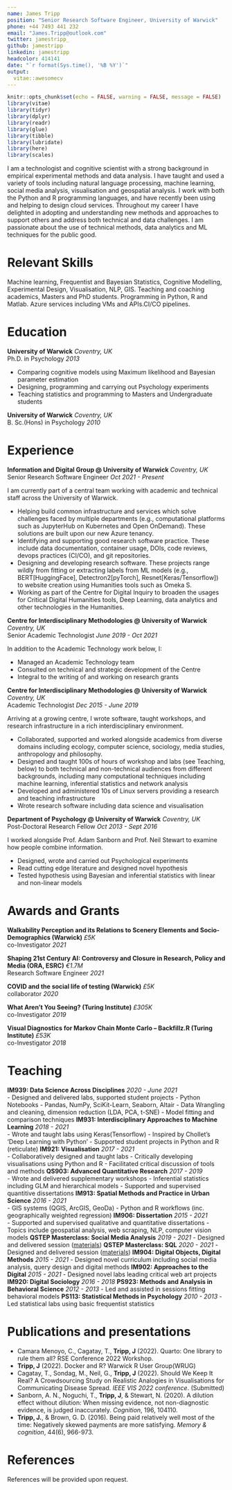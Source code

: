 ```yaml
---
name: James Tripp
position: "Senior Research Software Engineer, University of Warwick"
phone: +44 7493 441 232
email: "James.Tripp@outlook.com"
twitter: jamestripp_
github: jamestripp
linkedin: jamestripp
headcolor: 414141
date: "`r format(Sys.time(), '%B %Y')`"
output: 
  vitae::awesomecv
---
```


```r
knitr::opts_chunk$set(echo = FALSE, warning = FALSE, message = FALSE)
library(vitae)
library(tidyr)
library(dplyr)
library(readr)
library(glue)
library(tibble)
library(lubridate)
library(here)
library(scales)
```

I am a technologist and cognitive scientist with a strong background in empirical experimental methods and data analysis. I have taught and used a variety of tools including natural language processing, machine learning, social media analysis, visualisation and geospatial analysis. I work with both the Python and R programming languages, and have recently been using and helping to design cloud services. Throughout my career I have delighted in adopting and understanding new methods and approaches to support others and address both technical and data challenges. I am passionate about the use of technical methods, data analytics and ML techniques for the public good.

# Relevant Skills

Machine learning, Frequentist and Bayesian Statistics, Cognitive Modelling, Experimental Design, Visualisation, NLP, GIS. Teaching and coaching academics, Masters and PhD students. Programming in Python, R and Matlab. Azure services including VMs and APIs.CI/CO pipelines.


# Education
**<span style="font-size:1em;">University of Warwick</span>** \hfill _Coventry, UK_  
Ph.D. in Psychology \hfill _2013_

-   Comparing cognitive models using Maximum likelihood and Bayesian parameter estimation
-   Designing, programming and carrying out Psychology experiments
-   Teaching statistics and programming to Masters and Undergraduate students

**<span style="font-size:1em;">University of Warwick</span>** \hfill _Coventry, UK_  
B. Sc.(Hons) in Psychology \hfill _2010_



# Experience
**<span style="font-size:1em;">Information and Digital Group @ University of Warwick</span>** \hfill _Coventry, UK_   
Senior Research Software Engineer \hfill _Oct 2021 - Present_  

I am currently part of a central team working with academic and technical staff across the University of Warwick.

  - Helping build common infrastructure and services which solve challenges faced by multiple departments (e.g., computational platforms such as JupyterHub on Kubernetes and Open OnDemand). These solutions are built upon our new Azure tenancy.
  - Identifying and supporting good research software practice. These include data documentation, container usage, DOIs, code reviews, devops practices (CI/CO), and git repositories.
  - Designing and developing research software. These projects range wildly from fitting or extracting labels from ML models (e.g., BERT[HuggingFace], Detectron2[pyTorch], Resnet[Keras/Tensorflow]) to website creation using Humanities tools such as Omeka S.
  - Working as part of the Centre for Digital Inquiry to broaden the usages for Critical Digital Humanities tools, Deep Learning, data analytics and other technologies in the Humanities.

**<span style="font-size:1em;">Centre for Interdisciplinary Methodologies @ University of Warwick</span>** \hfill _Coventry, UK_   
Senior Academic Technologist \hfill _June 2019 - Oct 2021_

In addition to the Academic Technology work below, I:

 - Managed an Academic Technology team
 - Consulted on technical and strategic development of the Centre
 - Integral to the writing of and working on research grants

**<span style="font-size:1em;">Centre for Interdisciplinary Methodologies @ University of Warwick</span>** \hfill _Coventry, UK_   
Academic Technologist \hfill _Dec 2015 - June 2019_  

Arriving at a growing centre, I wrote software, taught workshops, and research infrastructure in a rich interdisciplinary environment.

 - Collaborated, supported and worked alongside academics from diverse domains including ecology, computer science, sociology, media studies, anthropology and philosophy. 
 - Designed and taught 100s of hours of workshop and labs (see Teaching, below) to both technical and non-technical audiences from different backgrounds, including many computational techniques including machine learning, inferential statistics and network analysis
 - Developed and administered 10s of Linux servers providing a research and teaching infrastructure
 - Wrote research software including data science and visualisation


**<span style="font-size:1em;">Department of Psychology @ University of Warwick</span>** \hfill _Coventry, UK_   
Post-Doctoral Research Fellow \hfill _Oct 2013 - Sept 2016_

I worked alongside Prof. Adam Sanborn and Prof. Neil Stewart to examine how people combine information.

  - Designed, wrote and carried out Psychological experiments
  - Read cutting edge literature and designed novel hypothesis
  - Tested hypothesis using Bayesian and inferential statistics with linear and non-linear models

# Awards and Grants
**<span style="font-size:1em;">Walkability Perception and its Relations to Scenery Elements and Socio-Demographics  (Warwick)</span>** \hfill _£5K_  
co-Investigator \hfill _2021_  

**<span style="font-size:1em;">Shaping 21st Century AI: Controversy and Closure in Research, Policy and Media (ORA, ESRC)</span>** \hfill _€1.7M_  
Research Software Engineer \hfill _2021_  

**<span style="font-size:1em;">COVID and the social life of testing (Warwick)</span>** \hfill _£5K_  
collaborator \hfill _2020_ 

**<span style="font-size:1em;">What Aren’t You Seeing? (Turing Institute)</span>** \hfill _£305K_  
co-Investigator \hfill _2019_  

**<span style="font-size:1em;">Visual Diagnostics for Markov Chain Monte Carlo – Backfillz.R	(Turing Institute)</span>** \hfill _£53K_  
co-Investigator \hfill _2018_  

# Teaching

**<span style="font-size:1em;">IM939: Data Science Across Disciplines</span>** \hfill _2020 - June 2021_   
- Designed and delivered labs, supported student projects \newline
- Python Notebooks - Pandas, NumPy, SciKit-Learn, Seaborn, Altair\newline
- Data Wrangling and cleaning, dimension reduction (LDA, PCA, t-SNE) \newline
- Model fitting and comparison techniques\newline
**<span style="font-size:1em;">IM931: Interdisciplinary Approaches to Machine Learning</span>** \hfill _2018 - 2021_   
- Wrote and taught labs using Keras(Tensorflow)\newline
- Inspired by Chollet's 'Deep Learning with Python'\newline
- Supported student projects in Python and R (reticulate)\newline
**<span style="font-size:1em;">IM921: Visualisation</span>** \hfill _2017 - 2021_   
- Collaboratively designed and taught labs\newline
- Critically developing visualisations using Python and R\newline
- Facilitated critical discussion of tools and methods\newline
**<span style="font-size:1em;">QS903: Advanced Quantitative Research</span>** \hfill _2017 - 2019_   
- Wrote and delivered supplementary workshops\newline
- Inferential statistics including GLM and hierarchical models\newline
- Supported and supervised quantitive dissertations\newline
**<span style="font-size:1em;">IM913: Spatial Methods and Practice in Urban Science</span>** \hfill _2016 - 2021_   
- GIS systems (QGIS, ArcGIS, GeoDa)\newline
- Python and R workflows (inc. geographically weighted regression)\newline
**<span style="font-size:1em;">IM906: Dissertation</span>** \hfill _2015 - 2021_   
- Supported and supervised qualitative and quantitative dissertations\newline
- Topics include geospatial analysis, web scraping, NLP, computer vision models\newline
**<span style="font-size:1em;">QSTEP Masterclass: Social Media Analysis</span>** \hfill _2019 - 2021_ \newline
- Designed and delivered session ([materials](https://github.com/jamestripp/qstep-socialmedia)) \newline
**<span style="font-size:1em;">QSTEP Masterclass: SQL</span>** \hfill _2020 - 2021_ \newline
- Designed and delivered session ([materials](https://github.com/jamestripp/qstep-workshops))\newline
**<span style="font-size:1em;">IM904: Digital Objects, Digital Methods</span>** \hfill _2015 - 2021_ \newline
- Designed novel curriculum including social media analysis, query design and digital methods \newline
**<span style="font-size:1em;">IM902: Approaches to the Digital</span>** \hfill _2015 - 2021_ \newline
- Designed novel labs leading critical web art projects \newline
**<span style="font-size:1em;">IM920: Digital Sociology</span>** \hfill _2016 - 2018_ \newline
**<span style="font-size:1em;">PS923: Methods and Analysis in Behavioral Science</span>** \hfill _2012 - 2013_ \newline
- Led and assisted in sessions fitting behavioral models \newline
**<span style="font-size:1em;">PS113: Statistical Methods in Psychology</span>** \hfill _2010 - 2013_ \newline
- Led statistical labs using basic frequentist statistics\newline

# Publications and presentations

 - Camara Menoyo, C., Cagatay, T., **Tripp, J** (2022). Quarto: One library to rule them all? RSE Conference 2022 Workshop.
  - **Tripp, J** (2022). Docker and R? Warwick R User Group(WRUG)
 - Cagatay, T., Sondag, M., Neil, G., **Tripp, J** (2022). Should We Keep It Real? A Crowdsourcing Study on Realistic
Analogies in Visualisations for Communicating Disease Spread. _IEEE VIS 2022 conference_. (Submitted)
 - Sanborn, A. N., Noguchi, T., **Tripp, J**, & Stewart, N. (2020). A dilution effect without dilution: When missing evidence, not non-diagnostic evidence, is judged inaccurately. _Cognition_, 196, 104110.
 - **Tripp, J.**, & Brown, G. D. (2016). Being paid relatively well most of the time: Negatively skewed payments are more satisfying. _Memory & cognition_, 44(6), 966-973.

# References
References will be provided upon request.